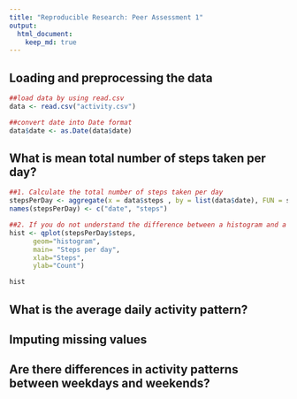 ```yaml
---
title: "Reproducible Research: Peer Assessment 1"
output: 
  html_document:
    keep_md: true
---
```



## Loading and preprocessing the data
```r
##load data by using read.csv
data <- read.csv("activity.csv")

##convert date into Date format
data$date <- as.Date(data$date)
```

## What is mean total number of steps taken per day?
```r
##1. Calculate the total number of steps taken per day
stepsPerDay <- aggregate(x = data$steps , by = list(data$date), FUN = sum ,na.rm=TRUE)
names(stepsPerDay) <- c("date", "steps")

##2. If you do not understand the difference between a histogram and a barplot, research the difference between them. Make a histogram of the total number of steps taken each day
hist <- qplot(stepsPerDay$steps, 
      geom="histogram",
      main= "Steps per day",
      xlab="Steps",
      ylab="Count")

hist
```      




## What is the average daily activity pattern?



## Imputing missing values



## Are there differences in activity patterns between weekdays and weekends?
